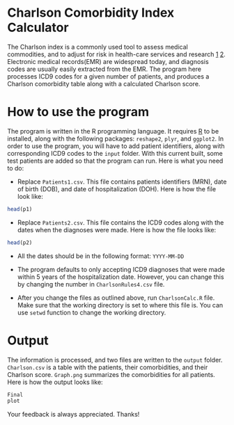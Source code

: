 Charlson Comorbidity Index Calculator
=====================================

The Charlson index is a commonly used tool to assess medical commodities, and to adjust for risk in health-care services and research [1][1] [2][2]. 
Electronic medical records(EMR) are widespread today, and diagnosis codes are usually easily extracted from the EMR.
The program here processes ICD9 codes for a given number of patients, and produces a Charlson comorbidity table along with a calculated Charlson score. 

# How to use the program
The program is written in the R programming language. It requires [R][3] to be installed, along with the following packages: `reshape2`, `plyr`, and `ggplot2`.
In order to use the program, you will have to add patient identifiers, along with corresponding ICD9 codes to the `input` folder. With this current built, some test patients are added so that the program can run. Here is what you need to do:

- Replace `Patients1.csv`. This file contains patients identifiers (MRN), date of birth (DOB), and date of hospitalization (DOH). Here is how the file look like: 
```r
head(p1)
```

- Replace `Patients2.csv`. This file contains the ICD9 codes along with the dates when the diagnoses were made. Here is how the file looks like:
```r
head(p2)
```

- All the dates should be in the following format: `YYYY-MM-DD`

- The program defaults to only accepting ICD9 diagnoses that were made within 5 years of the hospitalization date. However, you can change this by changing the number in `CharlsonRules4.csv` file.

- After you change the files as outlined above, run `CharlsonCalc.R` file. Make sure that the working directory is set to where this file is. You can use `setwd` function to change the working directory. 

# Output
The information is processed, and two files are written to the `output` folder. `Charlson.csv` is a table with the patients, their comorbidities, and their Charlson score. `Graph.png` summarizes the comorbidities for all patients. Here is how the output looks like:

```r
Final
plot
```

Your feedback is always appreciated. Thanks!

[1]: http://www.ncbi.nlm.nih.gov/pubmed/12725876/
[2]: http://www.ncbi.nlm.nih.gov/pubmed/16015512/
[3]: http://www.r-project.org/
